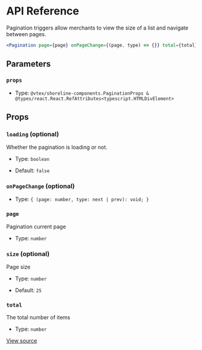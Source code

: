 # API Reference

Pagination triggers allow merchants to view the size of a list and navigate between pages.

```jsx
<Pagination page={page} onPageChange={(page, type) => {}} total={total} />
```

## Parameters

### `props`

- Type: `@vtex/shoreline-components.PaginationProps & @types/react.React.RefAttributes<typescript.HTMLDivElement>`

## Props

### `loading` (optional)

Whether the pagination is loading or not.

- Type: `boolean`

- Default: `false`

### `onPageChange` (optional)

- Type: `{ (page: number, type: next | prev): void; }`

### `page`

Pagination current page

- Type: `number`

### `size` (optional)

Page size

- Type: `number`

- Default: `25`

### `total`

The total number of items

- Type: `number`

[View source](https://github.com/vtex/shoreline/blob/29cdc3257/packages/components/src/pagination/pagination.tsx#L24)

